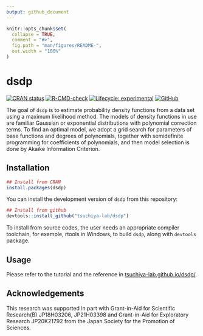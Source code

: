 ```yaml
---
output: github_document
---
```


<!-- README.md is generated from README.Rmd. Please edit that file -->

```r
knitr::opts_chunk$set(
  collapse = TRUE,
  comment = "#>",
  fig.path = "man/figures/README-",
  out.width = "100%"
)
```

# dsdp

<!-- badges: start -->
[![CRAN status](https://www.r-pkg.org/badges/version/dsdp)](https://CRAN.R-project.org/package=dsdp)
[![R-CMD-check](https://github.com/tsuchiya-lab/dsdp/actions/workflows/R-CMD-check.yaml/badge.svg)](https://github.com/tsuchiya-lab/dsdp/actions/workflows/R-CMD-check.yaml)
[![Lifecycle: experimental](https://img.shields.io/badge/lifecycle-experimental-orange.svg)](https://lifecycle.r-lib.org/articles/stages.html#experimental)
[![GitHub](https://img.shields.io/github/license/tsuchiya-lab/dsdp)](https://github.com/tsuchiya-lab/dsdp/blob/main/LICENSE.md)
<!-- badges: end -->

The goal of `dsdp` is to estimate probability density
functions from a data set using a maximum likelihood method.
The models of density functions in use are familiar Gaussian 
or exponential distributions with polynomial correction terms.
To find an optimal model, we adopt a grid search for parameters of base functions
and degrees of polynomials,
together with semidefinite programming for coefficients of polynomials, and
then model selection is done by Akaike Information Criterion.

## Installation

```r
## Install from CRAN
install.packages(dsdp)
```

You can install the development version of `dsdp` from this repository:
```r
## Install from github
devtools::install_github("tsuchiya-lab/dsdp")
```
To install from source codes, the user needs an appropriate compiler toolchain,
for example, rtools in Windows, to build `dsdp`, along with `devtools` package.

## Usage
Please refer to the tutorial and the reference in 
[tsuchiya-lab.github.io/dsdp/](https://tsuchiya-lab.github.io/dsdp/).

## Acknowledgements
This research was supported in part with Grant-in-Aid for Scientific Research(B)
JP18H03206, JP21H03398
and
Grant-in-Aid for Exploratory Research JP20K21792 
from the Japan Society for the Promotion of Sciences.
